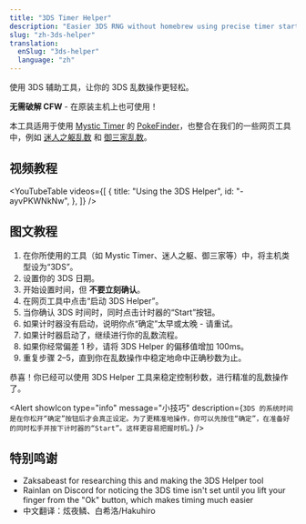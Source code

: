 ```yaml
---
title: "3DS Timer Helper"
description: "Easier 3DS RNG without homebrew using precise timer starts."
slug: "zh-3ds-helper"
translation:
  enSlug: "3ds-helper"
  language: "zh"
---
```


<Gist>使用 3DS 辅助工具，让你的 3DS 乱数操作更轻松。</Gist>

**无需破解 CFW** - 在原装主机上也可使用！

本工具适用于使用 [Mystic Timer](/mystic-timer) 的 [PokeFinder](/pokefinder)，也整合在我们的一些网页工具中，例如 [迷人之躯乱数](/hgss-tid-sid) 和 [御三家乱数](/retail-hgss-starter)。

## 视频教程

<YouTubeTable
  videos={[
    {
      title: "Using the 3DS Helper",
      id: "-ayvPKWNkNw",
    },
  ]}
/>

## 图文教程

1. 在你所使用的工具（如 Mystic Timer、迷人之躯、御三家等）中，将主机类型设为“3DS”。
2. 设置你的 3DS 日期。
3. 开始设置时间，但 **不要立刻确认**。
4. 在网页工具中点击“启动 3DS Helper”。
5. 当你确认 3DS 时间时，同时点击计时器的“Start”按钮。
6. 如果计时器没有启动，说明你点“确定”太早或太晚 - 请重试。
7. 如果计时器启动了，继续进行你的乱数流程。
8. 如果你经常偏差 1 秒，请将 3DS Helper 的偏移值增加 100ms。
9. 重复步骤 2–5，直到你在乱数操作中稳定地命中正确秒数为止。

恭喜！你已经可以使用 3DS Helper 工具来稳定控制秒数，进行精准的乱数操作了。

<Alert
  showIcon
  type="info"
  message="小技巧"
  description={`3DS 的系统时间是在你松开“确定”按钮后才会真正设定。为了更精准地操作，你可以先按住“确定”，在准备好的同时松手并按下计时器的“Start”。这样更容易把握时机。`}
/>

## 特别鸣谢

- Zaksabeast for researching this and making the 3DS Helper tool
- Rainlan on Discord for noticing the 3DS time isn't set until you lift your finger from the "Ok" button, which makes timing much easier
- 中文翻译：炫夜鳞、白希洛/Hakuhiro
